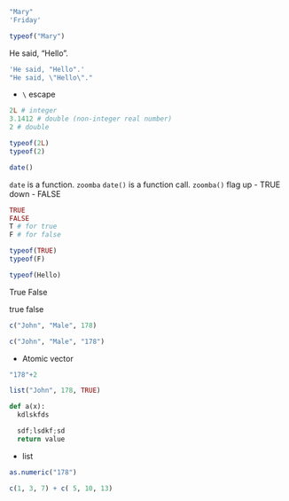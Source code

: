 
```r
"Mary"
'Friday'
```

```r
typeof("Mary")
```

He said, "Hello".

```r
'He said, "Hello".'
"He said, \"Hello\"."
```

  * `\` escape

```r
2L # integer
3.1412 # double (non-integer real number)
2 # double
```

```r
typeof(2L)
typeof(2)
```

```r
date()
```

  `date` is a function.
  `zoomba`
  `date()` is a function call.
  `zoomba()`
flag up - TRUE
     down - FALSE
```r
TRUE
FALSE
T # for true
F # for false
```

```r
typeof(TRUE)
typeof(F)
```

```r
typeof(Hello)
```


True
False

true
false

```r
c("John", "Male", 178)
```

```r
c("John", "Male", "178")
```

  * Atomic vector

```r
"178"+2
```

```r
list("John", 178, TRUE)
```

```python
def a(x):
  kdlskfds

  sdf;lsdkf;sd
  return value
```

  * list 

```r
as.numeric("178")
```

```r
c(1, 3, 7) + c( 5, 10, 13)
```

